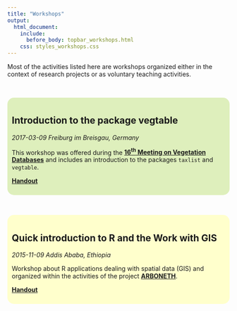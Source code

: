---
title: "Workshops"
output:
  html_document:
    include:
      before_body: topbar_workshops.html
    css: styles_workshops.css
---


Most of the activities listed here are workshops organized either in the context
of research projects or as voluntary teaching activities.

<br/>

<div style="background-color: #deefbc; text-align: left; padding: 10px;
border-radius: 15px">

# Introduction to the package vegtable
*2017-03-09 Freiburg im Breisgau, Germany*

This workshop was offered during the
[**16<sup>th</sup> Meeting on Vegetation Databases**](https://www.hswt.de/person/joerg-ewald/vegetationsdatenbanken.html)
and includes an introduction to the packages `taxlist` and `vegtable`.

[**Handout**](workshops_freiburg_2017.html)

</div>

<br/>

<div style="background-color: #ffffcc; text-align: left; padding: 10px;
border-radius: 15px">

# Quick introduction to R and the Work with GIS
*2015-11-09 Addis Ababa, Ethiopia*

Workshop about R applications dealing with spatial data (GIS) and organized
within the activities of the project [**ARBONETH**](https://www.arboneth.com).

[**Handout**](documents/RandGIS.pdf)

</div>

<br/>